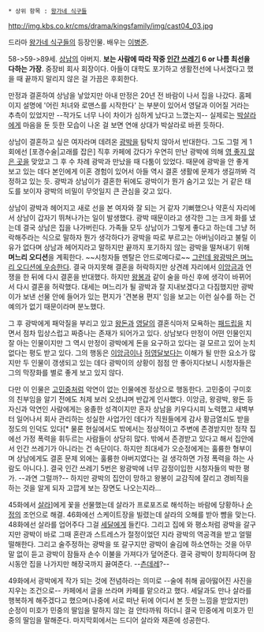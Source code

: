  * 상위 항목 : [[왕가네 식구들]]

http://img.kbs.co.kr/cms/drama/kingsfamily/img/cast04_03.jpg

드라마 [[왕가네 식구들]]의 등장인물. 배우는 [[이병준]].

58->59->89세. [[최상남|상남]]의 아버지. '''보는 사람에 따라 작중 [[인간 쓰레기]] 6 or 나름 최선을 다하는 가장'''. 중장비 회사 회장이다. 아들이 대학도 포기하고 생활전선에 나서겠다고 했을 때 끝까지 말리지 않은 걸 가끔은 후회한다.

만정과 결혼하여 상남을 낳았지만 아내 만정은 20년 전 바람이 나서 집을 나갔다. 홈페이지 설명에 '어린 처녀와 로맨스를 시작한다' 는 부분이 있어서 영달과 이어질 거라는 추측이 있었지만 --작가도 너무 나이 차이가 심하게 났다고 느꼈는지-- 실제로는 [[박살라]]에게 마음을 둔 듯한 모습이 나온 걸 보면 연애 상대가 박살라로 바뀐 듯하다.

상남이 결혼하고 싶은 여자라며 데려온 [[왕광박|광박]]을 탐탁치 않아서 반대한다. 그도 그럴 게 1회에선 [포경수술|고래를 잡은] 직후 카페에 갔다가 우연히 만난 광박에 의해 [[영 좋지 않은 곳]]을 맞았고 그 후 수 차례 광박과 만났을 때 다툼이 있었다. 때문에 광박을 안 좋게 보고 있는 데다 본인에게 이혼 경험이 있어서 아들 역시 결혼 생활에 문제가 생길까봐 걱정하고 있는 듯. 광박과 상남이가 결혼한 뒤에도 광박이가 뭔가 숨기고 있는 거 같은 태도를 보이자 광박의 비밀이 무엇일지 큰 관심을 갖고 있다.

상남이 광박과 헤어지고 새로 선을 본 여자와 잘 되는 거 같자 기뻐했으나 약혼식 자리에서 상남이 갑자기 뛰쳐나가는 일이 발생했다. 광박 때문이라고 생각한 그는 크게 화를 냈는데 결국 상남은 집을 나가버린다. 가족들 모두 상남이가 그렇게 좋다고 하는데 그냥 허락해주라는 식으로 말하자 뭔가 생각하다가 광박을 따로 부르고는 아버님이라고 불릴 이유가 없다며 상남과 헤어지라고 말하지만 끝까지 포기하지 않는 광박을 떨쳐내기 위해 '''며느리 오디션'''을 계획한다. ~~시청자들 멘탈은 안드로메다로~~ [[그런데 그것이 실제로 일어났습니다|그런데 왕광박은 며느리 오디션에 우승한다]]. 결국 마지못해 결혼을 허락하지만 상견례 자리에서 [[이앙금]]과 언쟁을 한 뒤에 다시 결혼을 반대했다. 하지만 [[왕봉]]과 같이 술을 마신 후에 생각이 바뀌어서 다시 결혼을 허락했다. 대세는 며느리가 될 광박과 잘 지내보겠다고 다짐했지만 광박이가 보낸 선물 안에 들어가 있는 편지가 '견본용 편지' 임을 보고는 이런 실수를 하는 건 예의가 없기 때문이라며 분노했다.

그 후 광박에게 패악질을 부리고 있고 [[왕돈(왕가네 식구들)|왕돈]]과 [[허영달(왕가네 식구들)|영달]]의 결혼식마저 모욕하는 [[패드립]]을 치면서 점차 밉상스럽고 짜증나는 존재가 되어가고 있다. 상남보다 만정이 어떤 인물인지 잘 아는 인물이지만 그 역시 만정이 광박에게 돈을 요구하고 있다는 걸 모르고 있어 눈치 없다는 평도 받고 있다. 그의 행동은 [[이앙금]]이나 [[허영달(왕가네 식구들)|허영달]]보다는 이해가 될 만한 요소가 많지만 두 인물이 갱생되고 있는 데다 광박이의 상황이 점점 안 좋아지다보니 시청자들은 그의 막장화를 별로 좋게 보고 있지 않다.

다만 이 인물은 [[고민중]]처럼 악연이 없는 인물에겐 정상으로 행동한다. 고민중이 구미호의 친부임을 알기 전에도 처제 보러 오셨냐며 반갑게 인사했다. 이앙금, 왕광박, 왕돈 등 자신과 악연인 사람에게는 옹졸한 성격이지만 혼자 상남을 키우다시피 노력했고 새벽부터 일어나서 회사 관리하는 성실한 사업가인 데다가 직원들에게 감사 황금열쇠도 받을 정도의 인덕도 있다[* 물론 현실에서도 밖에서는 정상적이고 주변에 존경받지만 정작 집에선 가정 폭력을 휘두르는 사람들이 상당히 많다. 밖에서 존경받고 있다고 해서 집안에서 인간 쓰레기가 아니라는 건 속단이다. 하지만 최대세가 오순정에게는 훌륭한 형부이며 상남에게도 결혼 문제 외에는 훌륭한 아버지였다는 걸 생각하면 가정 폭력을 하는 사람도 아니다.]. 결국 인간 쓰레기 5번은 왕광박에 너무 감정이입한 시청자들의 박한 평가. --과연 그럴까?-- 하지만 광박의 집안이 망하고 왕봉이 교감직에 잘리고 경비직을 하는 것을 알게 되자 고깝게 보는 장면도 나오는지라...

45화에서 [[박살라|살라]]]에게 꽃을 선물했는데 살라가 프로포즈로 해석하는 바람에 당황하나 [[오순정|순정]]의 조언으로 해결. 46화에선 스케이트장을 빌렸는데 살라의 오해를 받아 뺨을 맞는다. 48화에선 살라를 업어주다 그걸 [[허세달|세달]]에게 들킨다. 그리고 집에 와 평소처럼 광박을 갈구지만 광박이 바로 그때 혼란과 스트레스가 절정이었던 지라 광박의 역공격을 받고 얼떨떨해한다. 그리고 술주정하는 광박을 또 갈구지만 광박이 술김에 하소연하는 것을 아무말 없이 듣고 광박이 잠들자 손수 이불을 가져다가 덮어준다. 결국 광박이 창피하다며 잠시동안 집을 나가지만 해장국까지 끓여준다. --[[츤데레]]?--

49화에서 광박에게 작가 되는 것에 전념하라는 의미로 --술에 취해 곯아떯어진 사진을 지우는 조건으로-- 카페에서 글을 쓰라며 카페를 맡으라고 했다. 세달과도 만나 살라를 행복하게 해주겠다고 했으며(나중에 서로 떠난 뒤에 어디서 본 듯한 느낌을 받았지만) 순정이 미호가 민중의 딸임을 말하지 않는 걸 안타까워 하더니 결국 민중에게 미호가 민중의 딸임을 말해준다. 마지막회에서는 드디어 살라와 재혼에 성공한다.

